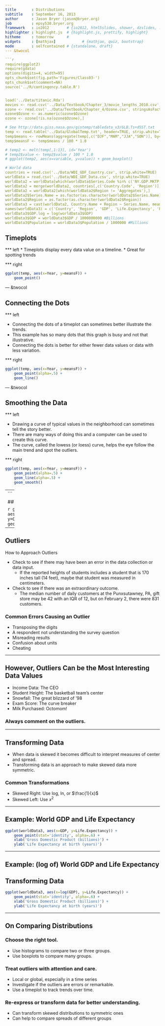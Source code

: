 ```yaml
---
title       : Distributions
subtitle    : September 16, 2013
author      : Jason Bryer (jason@bryer.org)
job         : epsy530.bryer.org
framework   : io2012        # {io2012, html5slides, shower, dzslides, ...}
highlighter : highlight.js  # {highlight.js, prettify, highlight}
hitheme     : tomorrow      # 
widgets     : [mathjax]            # {mathjax, quiz, bootstrap}
mode        : selfcontained # {standalone, draft}
--- &twocol

```r
require(ggplot2)
require(gdata)
options(digits=4, width=95)
opts_chunk$set(fig.path='Figures/Class03-')
opts_chunk$set(comment=NA)
source('../R/contingency.table.R')


load('../Data/titanic.Rda')
movies <- read.csv('../Data/Textbook/Chapter_3/movie_lengths_2010.csv', stringsAsFactors=FALSE)
ozone <- read.csv('../Data/Textbook/Chapter_4/Ozone.csv', stringsAsFactors=FALSE)
ozone$Ozone <- as.numeric(ozone$Ozone)
ozone <- ozone[!is.na(ozone$Ozone),]

# See http://data.giss.nasa.gov/gistemp/tabledata_v3/GLB.Ts+dSST.txt
temp <- read.table('../Data/GlobalTemp.txt', header=TRUE, strip.white=TRUE)
temp$means <- rowMeans(aggregate(temp[,c("DJF","MAM","JJA","SON")], by=list(temp$Year), FUN="mean")[,2:5])
temp$meansF <- temp$means / 100 * 1.8

# temp2 <- melt(temp[,1:13], id='Year')
# temp2$value <- temp2$value / 100 * 1.8
# ggplot(temp2, aes(x=variable, y=value)) + geom_boxplot()

# World data
countries = read.csv('../Data/WDI_GDF_Country.csv', strip.white=TRUE)
worldData = read.csv('../Data/WDI_GDF_Data.csv', strip.white=TRUE)
worldData2 = worldData[which(worldData$Series.Code %in% c('NY.GDP.MKTP.KD', 'SE.XPD.TOTL.GD.ZS', 'SP.DYN.LE00.IN', 'SP.POP.TOTL')), c('Series.Code', 'Series.Name', 'Country.Name', 'Country.Code', 'X2008')]
worldData2 = merge(worldData2, countries[,c('Country.Code', 'Region')], by='Country.Code')
worldData2 = worldData2[which(worldData2$Region != 'Aggregates'),]
worldData2$Series.Name = as.factor(as.character(worldData2$Series.Name))
worldData2$Region = as.factor(as.character(worldData2$Region))
worldData3 = cast(worldData2, Country.Name + Region ~ Series.Name, mean, value='X2008')
names(worldData3) = c('Country', 'Region', 'GDP', 'Life.Expectancy', 'Population', 'Education')
worldData3$GDP.log = log(worldData3$GDP)
worldData3$GDP = worldData3$GDP / 1000000000 #Billions
worldData3$Population = worldData3$Population / 1000000 #Millions

```

## Timeplots

*** left
* Timeplots display every data value on a timeline.
* Great for spotting trends

*** right

```r
ggplot(temp, aes(x=Year, y=meansF)) + 
	geom_point()
```

--- &twocol

## Connecting the Dots

*** left

* Connecting the dots of a timeplot can sometimes better illustrate the trends.
* This example has so many dots that this graph is busy and not that illustrative.
* Connecting the dots is better for either fewer data values or data with less variation.

*** right

```r
ggplot(temp, aes(x=Year, y=meansF)) + 
	geom_point(alpha=.5) + 
	geom_line()
```

--- &twocol

## Smoothing the Data

*** left

* Drawing a curve of typical values in the neighborhood can sometimes tell the story better.
* There are many ways of doing this and a computer can be used to create this curve.
* The curve, called the lowess (or loess) curve, helps the eye follow the main trend and spot the outliers.


*** right

```r
ggplot(temp, aes(x=Year, y=meansF)) + 
	geom_point(alpha=.5) + 
	geom_line(alpha=.5) + 
	geom_smooth()
```

---
```


## Boxplots

```r
ggplot(ozone, aes(x=factor(Month), y=Ozone)) + geom_boxplot()
```

---

## Outliers

How to Approach Outliers

* Check to see if there may have been an error in the data collection or data input.
	* If the reported heights of students includes a student that is 170 inches tall (14 feet), maybe that student was measured in centimeters.
* Check to see if there was an extraordinary outcome.
	* The median number of daily customers at the Punxsutawney, PA, gift store may be 42 with an IQR of 12, but on February 2, there were 831 customers.

### Common Errors Causing an Outlier

* Transposing the digits
* A respondent not understanding the survey question
* Misreading results
* Confusion about units
* Cheating

---

## However, Outliers Can be the Most Interesting Data Values

* Income Data: The CEO
* Student Height: The basketball team’s center
* Snowfall: The great blizzard of ’98
* Exam Score:  The curve breaker
* Milk Purchased:  Octomom!

### Always comment on the outliers.

---

## Transforming Data

* When data is skewed it becomes difficult to interpret measures of center and spread.
* Transforming data is an approach to make skewed data more symmetric.

### Common Transformations

* Skewed Right: Use log, ln, or $\frac{1}{x}$
* Skewed Left: Use ${ x }^{ 2 }$


---

## Example: World GDP and Life Expectancy

```r
ggplot(worldData3, aes(x=GDP, y=Life.Expectancy)) + 
	geom_point(stat='identity', alpha=.6) + 
	xlab('Gross Domestic Product (billions)') + 
	ylab('Life Expectancy at birth (years)')
```

---

## Example: (log of) World GDP and Life Expectancy

## Transforming Data
```r
ggplot(worldData3, aes(x=log(GDP), y=Life.Expectancy)) + 
	geom_point(stat='identity', alpha=.6) + 
	xlab('Gross Domestic Product (billions)') + 
	ylab('Life Expectancy at birth (years)')
```

---

## On Comparing Distributions

### Choose the right tool.
* Use histograms to compare two or three groups.
* Use boxplots to compare many groups.

### Treat outliers with attention and care.
* Local or global, especially in a time series
* Investigate if the outliers are errors or remarkable.
* Use a timeplot to track trends over time.

### Re-express or transform data for better understanding.
* Can transform skewed distributions to symmetric ones
* Can help to compare spreads of different groups


